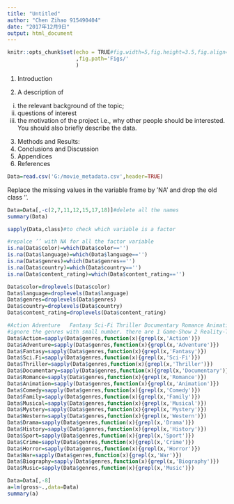 ---
title: "Untitled"
author: "Chen Zihao 915490404"
date: "2017年12月9日"
output: html_document
---
```{r setup, include=FALSE}
knitr::opts_chunk$set(echo = TRUE#fig.width=5,fig.height=3.5,fig.align='center'
                      ,fig.path='Figs/'
                      )
```

1.	Introduction

2.	A description of
(i)	the relevant background of the topic;  
(ii)	questions of interest
(iii)	the motivation of the project i.e., why other people should be interested.
You should also briefly describe the data.

3.	Methods and Results:
4.	Conclusions and Discussion
5.	Appendices
6.	References

```{r}
Data=read.csv('G:/movie_metadata.csv',header=TRUE)
```

Replace the missing values in the variable frame by ’NA’ and drop the old class ‘’.
```{r}
Data=Data[,-c(2,7,11,12,15,17,18)]#delete all the names
summary(Data)
```


```{r}

sapply(Data,class)#to check which variable is a factor

#repalce ’’ with NA for all the factor variable
is.na(Data$color)=which(Data$color=='') 
is.na(Data$language)=which(Data$language=='')
is.na(Data$genres)=which(Data$genres=='')
is.na(Data$country)=which(Data$country=='')
is.na(Data$content_rating)=which(Data$content_rating=='')

Data$color=droplevels(Data$color)
Data$language=droplevels(Data$language)
Data$genres=droplevels(Data$genres)
Data$country=droplevels(Data$country)
Data$content_rating=droplevels(Data$content_rating)
```


```{r}
#Action	Adventure	Fantasy	Sci-Fi Thriller Documentary	Romance	Animation	Comedy Family	Musical	Mystery	Western	Drama	History Sport	Crime	Horror War Biography Music....but
#ignore the genres with small number. there are 1 Game-Show 2 Reality-TV 3 News 5 Short 6 Film-Noir 		
Data$Action=sapply(Data$genres,function(x){grepl(x,'Action')})
Data$Adventure=sapply(Data$genres,function(x){grepl(x,'Adventure')})
Data$Fantasy=sapply(Data$genres,function(x){grepl(x,'Fantasy')})
Data$Sci.Fi=sapply(Data$genres,function(x){grepl(x,'Sci-Fi')})
Data$Thriller=sapply(Data$genres,function(x){grepl(x,'Thriller')})
Data$Documentary=sapply(Data$genres,function(x){grepl(x,'Documentary')})
Data$Romance=sapply(Data$genres,function(x){grepl(x,'Romance')})
Data$Animation=sapply(Data$genres,function(x){grepl(x,'Animation')})
Data$Comedy=sapply(Data$genres,function(x){grepl(x,'Comedy')})
Data$Family=sapply(Data$genres,function(x){grepl(x,'Family')})
Data$Musical=sapply(Data$genres,function(x){grepl(x,'Musical')})
Data$Mystery=sapply(Data$genres,function(x){grepl(x,'Mystery')})
Data$Western=sapply(Data$genres,function(x){grepl(x,'Western')})
Data$Drama=sapply(Data$genres,function(x){grepl(x,'Drama')})
Data$History=sapply(Data$genres,function(x){grepl(x,'History')})
Data$Sport=sapply(Data$genres,function(x){grepl(x,'Sport')})
Data$Crime=sapply(Data$genres,function(x){grepl(x,'Crime')})
Data$Horror=sapply(Data$genres,function(x){grepl(x,'Horror')})
Data$War=sapply(Data$genres,function(x){grepl(x,'War')})
Data$Biography=sapply(Data$genres,function(x){grepl(x,'Biography')})
Data$Music=sapply(Data$genres,function(x){grepl(x,'Music')})
```

```{r}
Data=Data[,-8]
a=lm(gross~.,data=Data)
summary(a)
```

